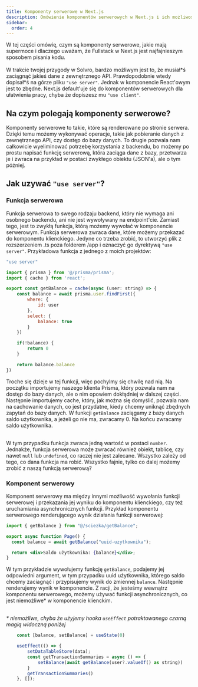 ```yaml
---
title: Komponenty serwerowe w Next.js
description: Omówienie komponentów serwerowych w Next.js i ich możliwości
sidebar:
  order: 4
---
```


W tej części omówię, czym są komponenty serwerowe, jakie mają supermoce i dlaczego uważam, że Fullstack w Next.js jest najfajnieszym sposobem pisania kodu.<br/><br/>
W trakcie twojej przygody w Solvro, bardzo możliwym jest to, że musiał\*ś zaciągnąć jakieś dane z zewnętrznego API. Prawdopodobnie wtedy dopisał\*ś na górze pliku `"use server"`. Jednak w komponencie React'owym jest to zbędne. Next.js default'uje się do komponentów serwerowych dla ułatwienia pracy, chyba że dopiszesz mu `"use client"`.

## Na czym polegają komponenty serwerowe?

Komponenty serwerowe to takie, które są renderowane po stronie serwera. Dzięki temu możemy wykonywać operacje, takie jak pobieranie danych z zewnętrznego API, czy dostęp do bazy danych. To drugie pozwala nam całkowicie wyeliminować potrzebę korzystania z backendu, bo możemy po prostu napisać funkcję serwerową, która zaciąga dane z bazy, przetwarza je i zwraca na przykład w postaci zwykłego obiektu (JSON'a), ale o tym później.

## Jak uzywać `"use server"`?

### Funkcja serwerowa

Funkcja serwerowa to swego rodzaju backend, który nie wymaga ani osobnego backendu, ani nie jest wywoływany na endpoint'cie. Zamiast tego, jest to zwykłą funkcja, którą możemy wywołać w komponencie serwerowym. Funkcja serwerowa zwraca dane, które możemy przekazać do komponentu klienckiego. Jedyne co trzeba zrobić, to utworzyć plik z rozszerzeniem .ts poza folderem /app i oznaczyć go dyrektywą `"use server"`. Przykładowa funkcja z jednego z moich projektów:

```jsx
"use server"

import { prisma } from '@/prisma/prisma';
import { cache } from 'react';

export const getBalance = cache(async (user: string) => {
    const balance = await prisma.user.findFirst({
        where: {
            id: user
        },
        select: {
            balance: true
        }
    })

    if(!balance) {
        return 0
    }

    return balance.balance
})
```

Troche się dzieje w tej funkcji, więc pochylmy się chwilę nad nią. Na początku importujemy naszego klienta Prisma, który pozwala nam na dostęp do bazy danych, ale o nim opowiem dokłądniej w dalszej części. Następnie importujemy cache, który, jak można się domyślić, pozwala nam na cachowanie danych, co jest przydatne, kiedy chcemy uniknąć zbędnych zapytań do bazy danych. W funkcji `getBalance` zaciągamy z bazy danych saldo użytkownika, a jeżeli go nie ma, zwracamy 0. Na końcu zwracamy saldo użytkownika.<br/><br/>

W tym przypadku funkcja zwraca jedną wartość w postaci `number`. Jednakże, funkcja serwerowa może zwracać również obiekt, tablicę, czy nawet `null` lub `undefined`, co raczej nie jest zalecane. Wszystko zależy od tego, co dana funkcja ma robić. Wszystko fajnie, tylko co dalej możemy zrobić z naszą funkcją serwerową?

### Komponent serwerowy

Komponent serwerowy ma między innymi możliwość wywołania funkcji serwerowej i przekazania jej wyniku do komponentu klienckiego, czy też uruchamiania asynchronicznych funkcji. Przykład komponentu serwerowego renderującego wynik działania funkcji serwerowej:

```jsx
import { getBalance } from "@/sciezka/getBalance";

export async function Page() {
  const balance = await getBalance("uuid-uzytkownika");

  return <div>Saldo użytkownika: {balance}</div>;
}
```

W tym przykładzie wywołujemy funkcję `getBalance`, podajemy jej odpowiedni argument, w tym przypadku uuid użytkownika, którego saldo chcemy zaciagnąć i przypisujemy wynik do zmiennej `balance`. Następnie renderujemy wynik w komponencie. Z racji, że jesteśmy wewnątrz komponentu serwerowego, możemy używać funkcji asynchronicznych, co jest niemożliwe\* w komponencie klienckim. <br/><br/>

_\* niemożliwe, chyba że użyjemy hooka `useEffect` potraktowanego czarną magią widoczną poniżej_

```jsx
	const [balance, setBalance] = useState(0)

	useEffect(() => {
		setDataTableStore(data);
		const getTransactionSummaries = async () => {
			setBalance(await getBalance(user?.valueOf() as string))
		}
		getTransactionSummaries()
	}, []);
```
